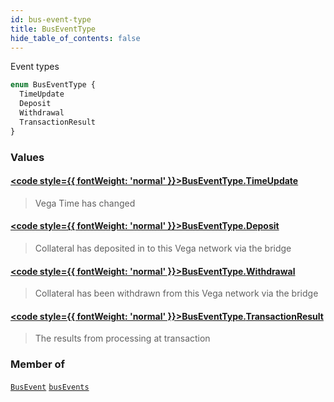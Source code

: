 ```yaml
---
id: bus-event-type
title: BusEventType
hide_table_of_contents: false
---
```








Event types

```graphql
enum BusEventType {
  TimeUpdate
  Deposit
  Withdrawal
  TransactionResult
}
```


### Values

#### [<code style={{ fontWeight: 'normal' }}>BusEventType.<b>TimeUpdate</b></code>](#) 
> Vega Time has changed
> 

#### [<code style={{ fontWeight: 'normal' }}>BusEventType.<b>Deposit</b></code>](#) 
> Collateral has deposited in to this Vega network via the bridge
> 

#### [<code style={{ fontWeight: 'normal' }}>BusEventType.<b>Withdrawal</b></code>](#) 
> Collateral has been withdrawn from this Vega network via the bridge
> 

#### [<code style={{ fontWeight: 'normal' }}>BusEventType.<b>TransactionResult</b></code>](#) 
> The results from processing at transaction
> 



### Member of

[`BusEvent`](/testnet/api/graphql/objects/bus-event)  <Badge class="secondary" text="object"/><Bullet />[`busEvents`](/testnet/api/graphql/subscriptions/bus-events)  <Badge class="secondary" text="subscription"/>



